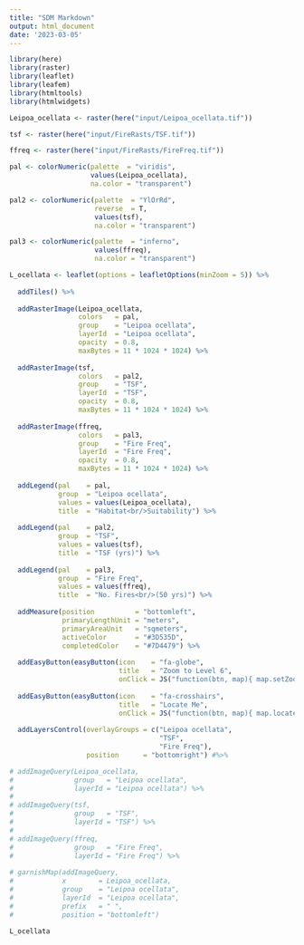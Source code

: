 ```yaml
---
title: "SDM Markdown"
output: html_document
date: '2023-03-05'
---
```


```r
library(here)
library(raster)
library(leaflet)
library(leafem)
library(htmltools)
library(htmlwidgets)
```


```r
Leipoa_ocellata <- raster(here("input/Leipoa_ocellata.tif"))
```


```r
tsf <- raster(here("input/FireRasts/TSF.tif"))

ffreq <- raster(here("input/FireRasts/FireFreq.tif"))
```


```r
pal <- colorNumeric(palette  = "viridis",
                    values(Leipoa_ocellata),
                    na.color = "transparent")

pal2 <- colorNumeric(palette  = "YlOrRd",
                     reverse  = T,
                     values(tsf),
                     na.color = "transparent")

pal3 <- colorNumeric(palette  = "inferno",
                     values(ffreq),
                     na.color = "transparent")
```


```r
L_ocellata <- leaflet(options = leafletOptions(minZoom = 5)) %>%                # Set extent of zoom.
  
  addTiles() %>%                                                                # Add basemap.
  
  addRasterImage(Leipoa_ocellata,                                               # Add SDM.
                 colors   = pal,
                 group    = "Leipoa ocellata",
                 layerId  = "Leipoa ocellata", 
                 opacity  = 0.8,
                 maxBytes = 11 * 1024 * 1024) %>%
  
  addRasterImage(tsf,                                                           # Add TSF.
                 colors   = pal2,
                 group    = "TSF", 
                 layerId  = "TSF", 
                 opacity  = 0.8,
                 maxBytes = 11 * 1024 * 1024) %>%
  
  addRasterImage(ffreq,                                                         # Add fire frequency.
                 colors   = pal3,
                 group    = "Fire Freq", 
                 layerId  = "Fire Freq", 
                 opacity  = 0.8,
                 maxBytes = 11 * 1024 * 1024) %>%
  
  addLegend(pal    = pal,                                                       # Add legend for each layer.
            group  = "Leipoa ocellata", 
            values = values(Leipoa_ocellata),
            title  = "Habitat<br/>Suitability") %>%
  
  addLegend(pal    = pal2, 
            group  = "TSF", 
            values = values(tsf),
            title  = "TSF (yrs)") %>%
  
  addLegend(pal    = pal3, 
            group  = "Fire Freq", 
            values = values(ffreq),
            title  = "No. Fires<br/>(50 yrs)") %>%
  
  addMeasure(position          = "bottomleft",                                  # Add measuring tool.
             primaryLengthUnit = "meters",
             primaryAreaUnit   = "sqmeters",
             activeColor       = "#3D535D",
             completedColor    = "#7D4479") %>%
  
  addEasyButton(easyButton(icon    = "fa-globe",                                # Add zoom to full extent button.
                           title   = "Zoom to Level 6",
                           onClick = JS("function(btn, map){ map.setZoom(6); }"))) %>%
  
  addEasyButton(easyButton(icon    = "fa-crosshairs",                           # Add zoom to your location button.
                           title   = "Locate Me",
                           onClick = JS("function(btn, map){ map.locate({setView: true}); }"))) %>% 
  
  addLayersControl(overlayGroups = c("Leipoa ocellata",                         # To turn layers on and off.
                                     "TSF",
                                     "Fire Freq"),
                   position      = "bottomright") #%>% 

# addImageQuery(Leipoa_ocellata,
#               group   = "Leipoa ocellata",
#               layerId = "Leipoa ocellata") %>% 
# 
# addImageQuery(tsf,
#               group   = "TSF",
#               layerId = "TSF") %>% 
# 
# addImageQuery(ffreq,
#               group   = "Fire Freq",
#               layerId = "Fire Freq") %>% 
      
# garnishMap(addImageQuery,
#            x        = Leipoa_ocellata,
#            group    = "Leipoa ocellata",
#            layerId  = "Leipoa ocellata",
#            prefix   = " ",
#            position = "bottomleft")

```

```r
L_ocellata
```